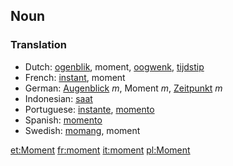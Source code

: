 ==Noun==

===Translation===
*Dutch: [[ogenblik]], moment, [[oogwenk]], [[tijdstip]]
*French: [[instant]], moment
*German: [[Augenblick]] ''m'', Moment ''m'', [[Zeitpunkt]] ''m''
*Indonesian: [[saat]]
*Portuguese: [[instante]], [[momento]]
*Spanish: [[momento]]
*Swedish: [[momang]], moment

[[et:Moment]]
[[fr:moment]]
[[it:moment]]
[[pl:Moment]]